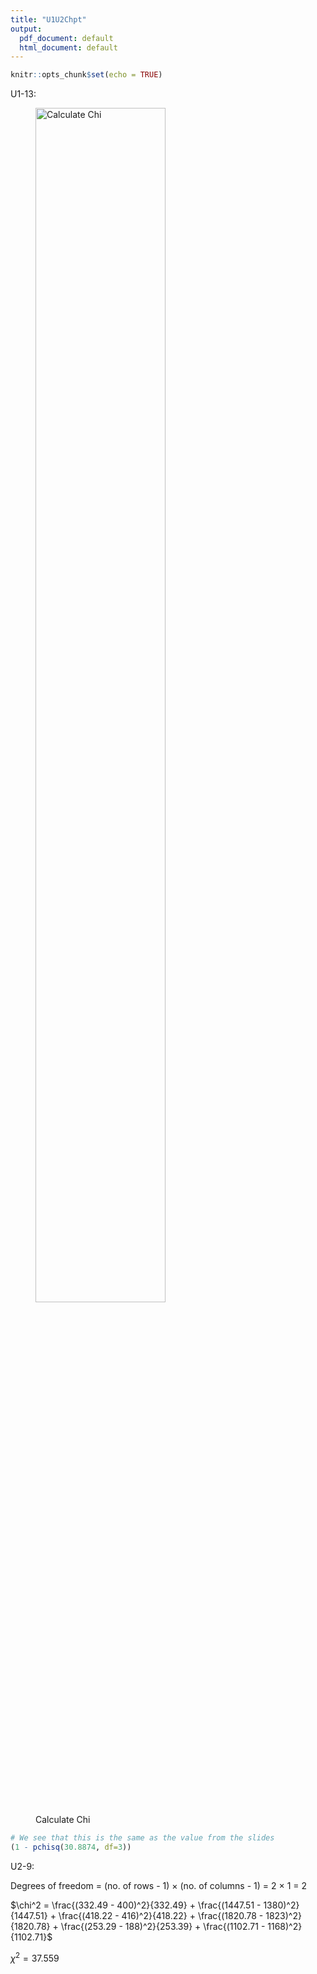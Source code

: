 ```yaml
---
title: "U1U2Chpt"
output:
  pdf_document: default
  html_document: default
---
```


```r
knitr::opts_chunk$set(echo = TRUE)
```

U1-13:

![Calculate Chi](u.jpeg){height=70%, width=70%}

```r
# We see that this is the same as the value from the slides
(1 - pchisq(30.8874, df=3))
```

U2-9:

Degrees of freedom = (no. of rows - 1) $\times$ (no. of columns - 1) = 2 $\times$ 1 = 2

$\chi^2 = \frac{(332.49 - 400)^2}{332.49} + \frac{(1447.51 - 1380)^2}{1447.51} + \frac{(418.22 - 416)^2}{418.22} + \frac{(1820.78 - 1823)^2}{1820.78} + \frac{(253.29 - 188)^2}{253.39} + \frac{(1102.71 - 1168)^2}{1102.71}$

$\chi^2 = 37.559$